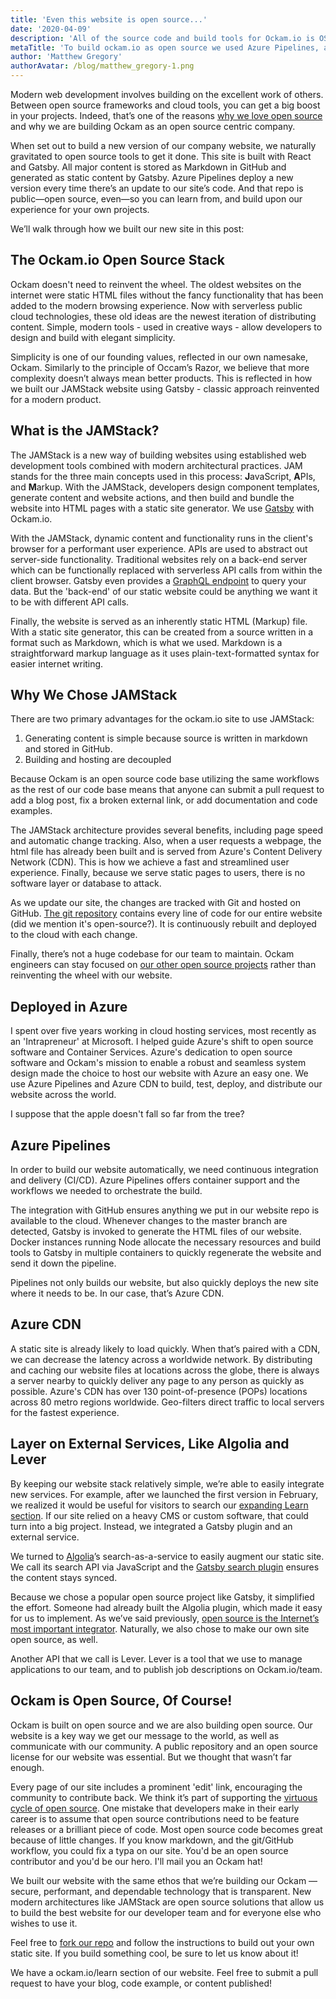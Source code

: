```yaml
---
title: 'Even this website is open source...'
date: '2020-04-09'
description: 'All of the source code and build tools for Ockam.io is OSS. This is how we built it...'
metaTitle: 'To build ockam.io as open source we used Azure Pipelines, a CDN, JAMstack, GitHub and a bunch of other awesome tools. This is how we did it.'
author: 'Matthew Gregory'
authorAvatar: /blog/matthew_gregory-1.png
---
```


Modern web development involves building on the excellent work of others. Between open source frameworks and cloud tools, you can get a big boost in your projects. Indeed, that’s one of the reasons [why we love open source](https://www.ockam.io/blog/why_we_love_open_source) and why we are building Ockam as an open source centric company.

When set out to build a new version of our company website, we naturally gravitated to open source tools to get it done. This site is built with React and Gatsby. All major content is stored as Markdown in GitHub and generated as static content by Gatsby. Azure Pipelines deploy a new version every time there’s an update to our site’s code. And that repo is public—open source, even—so you can learn from, and build upon our experience for your own projects.

We’ll walk through how we built our new site in this post:

## The Ockam.io Open Source Stack

Ockam doesn't need to reinvent the wheel. The oldest websites on the internet were static HTML files without the fancy functionality that has been added to the modern browsing experience. Now with serverless public cloud technologies, these old ideas are the newest iteration of distributing content. Simple, modern tools - used in creative ways - allow developers to design and build with elegant simplicity.

Simplicity is one of our founding values, reflected in our own namesake, Ockam. Similarly to the principle of Occam’s Razor, we believe that more complexity doesn’t always mean better products. This is reflected in how we built our JAMStack website using Gatsby - classic approach reinvented for a modern product.

## What is the JAMStack?

The JAMStack is a new way of building websites using established web development tools combined with modern architectural practices. JAM stands for the three main concepts used in this process: **J**avaScript, **A**PIs, and **M**arkup. With the JAMStack, developers design component templates, generate content and website actions, and then build and bundle the website into HTML pages with a static site generator. We use [Gatsby](https://www.gatsbyjs.org) with Ockam.io.

With the JAMStack, dynamic content and functionality runs in the client's browser for a performant user experience. APIs are used to abstract out server-side functionality. Traditional websites rely on a back-end server which can be functionally replaced with serverless API calls from within the client browser. Gatsby even provides a [GraphQL endpoint](https://www.gatsbyjs.org/tutorial/part-five/#introducing-graphiql) to query your data. But the 'back-end' of our static website could be anything we want it to be with different API calls.

Finally, the website is served as an inherently static HTML (Markup) file. With a static site generator, this can be created from a source written in a format such as Markdown, which is what we used. Markdown is a straightforward markup language as it uses plain-text-formatted syntax for easier internet writing.

## Why We Chose JAMStack

There are two primary advantages for the ockam.io site to use JAMStack:

1. Generating content is simple because source is written in markdown and stored in GitHub.
2. Building and hosting are decoupled

Because Ockam is an open source code base utilizing the same workflows as the rest of our code base means that anyone can submit a pull request to add a blog post, fix a broken external link, or add documentation and code examples.

The JAMStack architecture provides several benefits, including page speed and automatic change tracking. Also, when a user requests a webpage, the html file has already been built and is served from Azure's Content Delivery Network (CDN). This is how we achieve a fast and streamlined user experience. Finally, because we serve static pages to users, there is no software layer or database to attack.

As we update our site, the changes are tracked with Git and hosted on GitHub. [The git repository](https://github.com/ockam-network/website) contains every line of code for our entire website (did we mention it's open-source?). It is continuously rebuilt and deployed to the cloud with each change.

Finally, there’s not a huge codebase for our team to maintain. Ockam engineers can stay focused on [our other open source projects](https://github.com/ockam-network) rather than reinventing the wheel with our website.

## Deployed in Azure

I spent over five years working in cloud hosting services, most recently as an 'Intrapreneur' at Microsoft. I helped guide Azure's shift to open source software and Container Services. Azure's dedication to open source software and Ockam's mission to enable a robust and seamless system design made the choice to host our website with Azure an easy one. We use Azure Pipelines and Azure CDN to build, test, deploy, and distribute our website across the world.

I suppose that the apple doesn't fall so far from the tree?

## Azure Pipelines

In order to build our website automatically, we need continuous integration and delivery (CI/CD). Azure Pipelines offers container support and the workflows we needed to orchestrate the build.

The integration with GitHub ensures anything we put in our website repo is available to the cloud. Whenever changes to the master branch are detected, Gatsby is invoked to generate the HTML files of our website. Docker instances running Node allocate the necessary resources and build tools to Gatsby in multiple containers to quickly regenerate the website and send it down the pipeline.

Pipelines not only builds our website, but also quickly deploys the new site where it needs to be. In our case, that’s Azure CDN.

## Azure CDN

A static site is already likely to load quickly. When that’s paired with a CDN, we can decrease the latency across a worldwide network. By distributing and caching our website files at locations across the globe, there is always a server nearby to quickly deliver any page to any person as quickly as possible. Azure's CDN has over 130 point-of-presence (POPs) locations across 80 metro regions worldwide. Geo-filters direct traffic to local servers for the fastest experience.

## Layer on External Services, Like Algolia and Lever

By keeping our website stack relatively simple, we’re able to easily integrate new services. For example, after we launched the first version in February, we realized it would be useful for visitors to search our [expanding Learn section](https://www.ockam.io/learn). If our site relied on a heavy CMS or custom software, that could turn into a big project. Instead, we integrated a Gatsby plugin and an external service.

We turned to [Algolia](https://www.algolia.com/)’s search-as-a-service to easily augment our static site. We call its search API via JavaScript and the [Gatsby search plugin](https://www.gatsbyjs.org/docs/adding-search-with-algolia/) ensures the content stays synced.

Because we chose a popular open source project like Gatsby, it simplified the effort. Someone had already built the Algolia plugin, which made it easy for us to implement. As we’ve said previously, [open source is the Internet’s most important integrator](https://www.ockam.io/blog/open_source_as_an_integrator/). Naturally, we also chose to make our own site open source, as well.

Another API that we call is Lever. Lever is a tool that we use to manage applications to our team, and to publish job descriptions on Ockam.io/team.

## Ockam is Open Source, Of Course!

Ockam is built on open source and we are also building open source. Our website is a key way we get our message to the world, as well as communicate with our community. A public repository and an open source license for our website was essential. But we thought that wasn’t far enough.

Every page of our site includes a prominent 'edit' link, encouraging the community to contribute back. We think it’s part of supporting the [virtuous cycle of open source](https://www.ockam.io/blog/why_we_love_open_source/). One mistake that developers make in their early career is to assume that open source contributions need to be feature releases or a brilliant piece of code. Most open source code becomes great because of little changes. If you know markdown, and the git/GitHub workflow, you could fix a typa on our site. You'd be an open source contributor and you'd be our hero. I'll mail you an Ockam hat!

We built our website with the same ethos that we’re building our Ockam — secure, performant, and dependable technology that is transparent. New modern architectures like JAMStack are open source solutions that allow us to build the best website for our developer team and for everyone else who wishes to use it.

Feel free to [fork our repo](https://github.com/ockam-network/website) and follow the instructions to build out your own static site. If you build something cool, be sure to let us know about it!

We have a ockam.io/learn section of our website. Feel free to submit a pull request to have your blog, code example, or content published!
